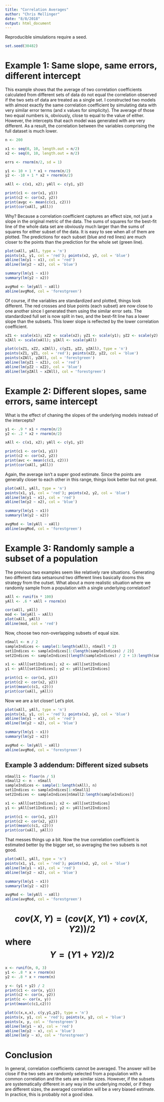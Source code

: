 ```yaml
---
title: "Correlation Averages"
author: "Chris Mellinger"
date: "8/8/2018"
output: html_document
---
```


Reproducible simulations require a seed.

```r
set.seed(30482)
```


# Example 1: Same slope, same errors, different intercept

This example shows that the average of two correlation coefficients calculated from different sets of data do not equal the correlation observed if the two sets of data are treated as a single set. I constructed two models with almost exactly the same correlation coefficient by simulating data with very similar error terms (and x values for simplicity). The average of those two equal numbers is, obviously, close to equal to the value of either. However, the intercepts that each model was generated with are very different. As a result, the correlation between the variables comprising the full dataset is much lower.

```r
n <- 200

x1 <- seq(0, 10, length.out = n/2)
x2 <- seq(0, 10, length.out = n/2)

errs <- rnorm(n/2, sd = 1)

y1 <- 10 + 1 * x1 + rnorm(n/2)
y2 <- -10 + 1 * x2 + rnorm(n/2)

xAll <- c(x1, x2); yAll <- c(y1, y2)

print(c1 <- cor(x1, y1))
print(c2 <- cor(x2, y2))
print(avgc <- mean(c(c1, c2)))
print(cor(xAll, yAll))
```

Why? Because a correlation coefficient captures an effect size, not just a slope in the original metric of the data. The sums of squares for the best-fit line of the whole data set are obviously much larger than the sums of squares for either subset of the data. It is easy to see when all of them are plotted. The predictions for each subset (blue and red lines) are much closer to the points than the prediction for the whole set (green line).

```r
plot(xAll, yAll, type = 'n')
points(x1, y1, col = 'red'); points(x2, y2, col = 'blue')
abline(lm(y1 ~ x1), col = 'red')
abline(lm(y2 ~ x2), col = 'blue')

summary(lm(y1 ~ x1))
summary(lm(y2 ~ x2))

avgMod <- lm(yAll ~ xAll)
abline(avgMod, col = 'forestgreen')
```

Of course, if the variables are standardized and plotted, things look different. The red crosses and blue points (each subset) are now close to one another since I generated them using the similar error sets. The standardized full set is now split in two, and the best-fit line has a lower slope than the subsets. This lower slope is reflected by the lower correlation coefficient.

```r
xZ1 <- scale(x1); xZ2 <- scale(x2); yZ1 <- scale(y1); yZ2 <- scale(y2)
xZAll <- scale(xAll); yZAll <- scale(yAll)

plot(c(xZ1, xZ2, xZAll), c(yZ1, yZ2, yZAll), type = 'n')
points(xZ1, yZ1, col = 'red'); points(xZ2, yZ2, col = 'blue')
points(xZAll, yZAll, col = 'forestgreen')
abline(lm(yZ1 ~ xZ1), col = 'red')
abline(lm(yZ2 ~ xZ2), col = 'blue')
abline(lm(yZAll ~ xZAll), col = 'forestgreen')
```

# Example 2: Different slopes, same errors, same intercept

What is the effect of chaning the slopes of the underlying models instead of the intercepts?

```r
y1 <- .9 * x1 + rnorm(n/2)
y2 <- .2 * x2 + rnorm(n/2)

xAll <- c(x1, x2); yAll <- c(y1, y2)

print(c1 <- cor(x1, y1))
print(c2 <- cor(x2, y2))
print(avc <- mean(c(c1, c2)))
print(cor(xAll, yAll))
```

Again, the average isn't a super good estimate. Since the points are generally closer to each other in this range, things look better but not great.

```r
plot(xAll, yAll, type = 'n')
points(x1, y1, col = 'red'); points(x2, y2, col = 'blue')
abline(lm(y1 ~ x1), col = 'red')
abline(lm(y2 ~ x2), col = 'blue')

summary(lm(y1 ~ x1))
summary(lm(y2 ~ x2))

avgMod <- lm(yAll ~ xAll)
abline(avgMod, col = 'forestgreen')
```

# Example 3: Randomly sample a subset of a population

The previous two examples seem like relatively rare situations. Generating two different data setsaround two different lines basically dooms this strategy from the outset. What about a more realistic situation where we randomly sample from a population with a single underlying correlation?

```r
xAll <- runif(n * 100)
yAll <- .6 * xAll + rnorm(n)

cor(xAll, yAll)
mod <- lm(yAll ~ xAll)
plot(xAll, yAll)
abline(mod, col = 'red')
```

Now, choose two non-overlapping subsets of equal size.

```r
nSmall <- n / 2
sampleIndices <- sample(1:length(xAll), nSmall * 2)
set1Indices <- sampleIndices[1:(length(sampleIndices) / 2)]
set2Indices <- sampleIndices[(length(sampleIndices) / 2 + 1):length(sampleIndices)]

x1 <- xAll[set1Indices]; x2 <- xAll[set2Indices]
y1 <- yAll[set1Indices]; y2 <- yAll[set2Indices]

print(c1 <- cor(x1, y1))
print(c2 <- cor(x2, y2))
print(mean(c(c1, c2)))
print(cor(xAll, yAll))
```

Now we are a lot closer! Let's plot.

```r
plot(xAll, yAll, type = 'n')
points(x1, y1, col = 'red'); points(x2, y2, col = 'blue')
abline(lm(y1 ~ x1), col = 'red')
abline(lm(y2 ~ x2), col = 'blue')

summary(lm(y1 ~ x1))
summary(lm(y2 ~ x2))

avgMod <- lm(yAll ~ xAll)
abline(avgMod, col = 'forestgreen')
```

## Example 3 addendum: Different sized subsets

```r
nSmall1 <- floor(n / 5)
nSmall2 <- n - nSmall
sampleIndices <- sample(1:length(xAll), n)
set1Indices <- sampleIndices[1:nSmall1]
set2Indices <- sampleIndices[nSmall2:length(sampleIndices)]

x1 <- xAll[set1Indices]; x2 <- xAll[set2Indices]
y1 <- yAll[set1Indices]; y2 <- yAll[set2Indices]

print(c1 <- cor(x1, y1))
print(c2 <- cor(x2, y2))
print(mean(c(c1, c2)))
print(cor(xAll, yAll))
```

That messes things up a bit. Now the true correlation coefficient is estimated better by the bigger set, so averaging the two subsets is not good.

```r
plot(xAll, yAll, type = 'n')
points(x1, y1, col = 'red'); points(x2, y2, col = 'blue')
abline(lm(y1 ~ x1), col = 'red')
abline(lm(y2 ~ x2), col = 'blue')

summary(lm(y1 ~ x1))
summary(lm(y2 ~ x2))

avgMod <- lm(yAll ~ xAll)
abline(avgMod, col = 'forestgreen')
```

# $$cov(X,Y) = (cov(X,Y1) + cov(X,Y2)) / 2$$ where $$Y = (Y1 + Y2) / 2$$

```r
x <- runif(n, 0, 3)
y1 <- .8 * x + rnorm(n)
y2 <- .8 * x + rnorm(n)

y <- (y1 + y2) / 2
print(c1 <- cor(x, y1))
print(c2 <- cor(x, y2))
print(c <- cor(x, y))
print(mean(c(c1,c2)))
```

```r
plot(c(x,x,x), c(y,y1,y2), type = 'n')
points(x, y1, col = 'red'); points(x, y2, col = 'blue')
points(x, y, col = 'forestgreen')
abline(lm(y1 ~ x), col = 'red')
abline(lm(y2 ~ x), col = 'blue')
abline(lm(y ~ x), col = 'forestgreen')
```

# Conclusion

In general, correlation coefficients cannot be averaged. The answer will be close if the two sets are randomly selected from a population with a common correlation and the sets are similar sizes. However, if the subsets are systematically different in any way in the underlying model, or if they are different sizes, the averaged correlation will be a very biased estimate. In practice, this is probably not a good idea.
